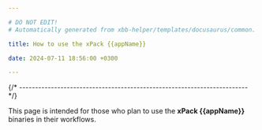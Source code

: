 ```yaml
---

# DO NOT EDIT!
# Automatically generated from xbb-helper/templates/docusaurus/common.

title: How to use the xPack {{appName}}

date: 2024-07-11 18:56:00 +0300

---
```




{/* ------------------------------------------------------------------------ */}

This page is intended for those who plan
to use the **xPack {{appName}}** binaries in their workflows.

<Versioning/>

<LibrariesAndRpath/>

<More/>

<UseInTesting/>

